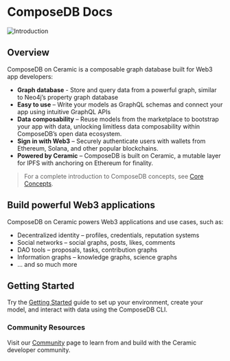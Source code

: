 # ComposeDB Docs
![Introduction](../static/img/intro-dataverse.png)

## Overview
ComposeDB on Ceramic is a composable graph database built for Web3 app developers:

-  **Graph database** - Store and query data from a powerful graph, similar to Neo4j’s property graph database
-  **Easy to use** – Write your models as GraphQL schemas and connect your app using intuitive GraphQL APIs
-  **Data composability** – Reuse models from the marketplace to bootstrap your app with data, unlocking limitless data composability within ComposeDB’s open data ecosystem.
-  **Sign in with Web3** – Securely authenticate users with wallets from Ethereum, Solana, and other popular blockchains.
-  **Powered by Ceramic** – ComposeDB is built on Ceramic, a mutable layer for IPFS with anchoring on Ethereum for finality.

> For a complete introduction to ComposeDB concepts, see [Core Concepts](./core-concepts).

>

## Build powerful Web3 applications
ComposeDB on Ceramic powers Web3 applications and use cases, such as:

- Decentralized identity – profiles, credentials, reputation systems
- Social networks – social graphs, posts, likes, comments
- DAO tools – proposals, tasks, contribution graphs
- Information graphs – knowledge graphs, science graphs
- … and so much more



## Getting Started
Try the [Getting Started](./getting-started) guide to set up your environment, create your model, and interact with data using the ComposeDB CLI.
  

<!-- ## Go Deeper
### Integration Guides - Coming Soon
After Getting Started, go deeper by jumping into our development guides:

- [Data Modeling](https://www.notion.so/Data-Modeling-2599a8a3f4bd47d29c4898780a80f9cd)
- [Application setup](https://www.notion.so/Application-setup-4ba61ae9757f4fbf9769aff4e95d1b93)
- [User authentication](https://www.notion.so/User-authentication-298ad2839e02449caed1e39a9dd6b045)
- [Data interactions](https://www.notion.so/Data-interactions-249a50eba41341e8954511175f468fa2) -->

  
### Community Resources
Visit our [Community](./community) page to learn from and build with the Ceramic developer community.